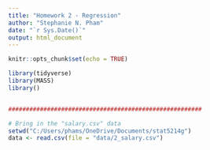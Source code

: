 ```yaml
---
title: "Homework 2 - Regression"
author: "Stephanie N. Pham"
date: "`r Sys.Date()`"
output: html_document
---
```


```r
knitr::opts_chunk$set(echo = TRUE)

library(tidyverse)
library(MASS)
library()


#######################################################

# Bring in the "salary.csv" data
setwd("C:/Users/phams/OneDrive/Documents/stat5214g")
data <- read.csv(file = "data/2_salary.csv")
```

